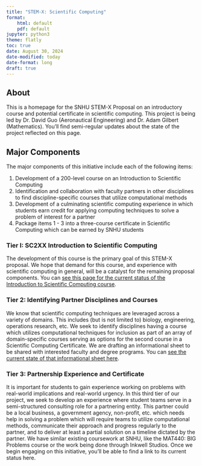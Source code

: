 ```yaml
---
title: "STEM-X: Scientific Computing"
format: 
    html: default
    pdf: default
jupyter: python3
theme: flatly
toc: true
date: August 30, 2024
date-modified: today
date-format: long
draft: true
---
```


## About

This is a homepage for the SNHU STEM-X Proposal on an introductory course and potential certificate in scientific computing. This project is being led by Dr. David Guo (Aeronautical Engineering) and Dr. Adam Gilbert (Mathematics). You'll find semi-regular updates about the state of the project reflected on this page.
 
## Major Components

The major components of this initiative include each of the following items:

1. Development of a 200-level course on an Introduction to Scientific Computing
2. Identification and collaboration with faculty partners in other disciplines to find discipline-specific courses that utilize computational methods
3. Development of a culminating scientific computing experience in which students earn credit for applying computing techniques to solve a problem of interest for a partner
4. Package items 1 - 3 into a three-course certificate in Scientific Computing which can be earned by SNHU students

### Tier I: SC2XX Introduction to Scientific Computing

The development of this course is the primary goal of this STEM-X proposal. We hope that demand for this course, and experience with scientific computing in general, will be a catalyst for the remaining proposal components. You can [see this page for the current status of the Introduction to Scientific Computing course](https://agmath.github.io/ScientificComputingCourse/IntroSciComputing.html).

### Tier 2: Identifying Partner Disciplines and Courses

We know that scientific computing techniques are leveraged across a variety of domains. This includes (but is not limited to) biology, engineering, operations research, etc. We seek to identify disciplines having a course which utilizes computational techniques for inclusion as part of an array of domain-specific courses serving as options for the second course in a Scientific Computing Certificate. We are drafting an informational sheet to be shared with interested faculty and degree programs. You can [see the current state of that informational sheet here](https://agmath.github.io/ScientificComputingCourse/information_sheet.html).

### Tier 3: Partnership Experience and Certificate

It is important for students to gain experience working on problems with real-world implications and real-world urgency. In this third tier of our project, we seek to develop an experience where student teams serve in a semi-structured consulting role for a partnering entity. This partner could be a local business, a government agency, non-profit, etc. which needs help in solving a problem which will require teams to utilize computational methods, communicate their approach and progress regularly to the partner, and to deliver at least a partial solution on a timeline dictated by the partner. We have similar existing coursework at SNHU, like the MAT440: BIG Problems course or the work being done through Inkwell Studios. Once we begin engaging on this initiative, you'll be able to find a link to its current status here.